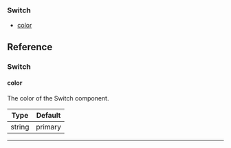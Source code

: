 ### Switch

- [color](#color)

## Reference

### Switch

#### color

The color of the Switch component.

| Type   | Default |
| ------ | ------- |
| string | primary |

---
